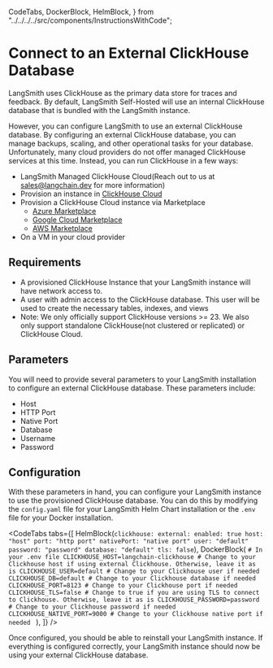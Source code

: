   CodeTabs,
  DockerBlock,
  HelmBlock,
} from "../../../../src/components/InstructionsWithCode";

# Connect to an External ClickHouse Database

LangSmith uses ClickHouse as the primary data store for traces and feedback. By default, LangSmith Self-Hosted will use an internal ClickHouse database that is bundled with the LangSmith instance.

However, you can configure LangSmith to use an external ClickHouse database. By configuring an external ClickHouse database, you can manage backups, scaling, and other operational tasks for your database.
Unfortunately, many cloud providers do not offer managed ClickHouse services at this time. Instead, you can run ClickHouse in a few ways:

- LangSmith Managed ClickHouse Cloud(Reach out to us at sales@langchain.dev for more information)
- Provision an instance in [ClickHouse Cloud](https://clickhouse.cloud/)
- Provision a ClickHouse Cloud instance via Marketplace
  - [Azure Marketplace](https://azuremarketplace.microsoft.com/en-us/marketplace/apps/clickhouse.clickhouse_cloud?tab=Overview)
  - [Google Cloud Marketplace](https://console.cloud.google.com/marketplace/product/clickhouse-public/clickhouse-cloud)
  - [AWS Marketplace](https://aws.amazon.com/marketplace/pp/prodview-jettukeanwrfc)
- On a VM in your cloud provider

## Requirements

- A provisioned ClickHouse Instance that your LangSmith instance will have network access to.
- A user with admin access to the ClickHouse database. This user will be used to create the necessary tables, indexes, and views
- Note: We only officially support ClickHouse versions >= 23. We also only support standalone ClickHouse(not clustered or replicated) or ClickHouse Cloud.

## Parameters

You will need to provide several parameters to your LangSmith installation to configure an external ClickHouse database. These parameters include:

- Host
- HTTP Port
- Native Port
- Database
- Username
- Password

## Configuration

With these parameters in hand, you can configure your LangSmith instance to use the provisioned ClickHouse database. You can do this by modifying the `config.yaml` file for your LangSmith Helm Chart installation or the `.env` file for your Docker installation.

<CodeTabs
  tabs={[
    HelmBlock(`
  clickhouse:
    external:
      enabled: true
      host: "host"
      port: "http port"
      nativePort: "native port"
      user: "default"
      password: "password"
      database: "default"
      tls: false
    `),
    DockerBlock(
      `# In your .env file
CLICKHOUSE_HOST=langchain-clickhouse # Change to your Clickhouse host if using external Clickhouse. Otherwise, leave it as is
CLICKHOUSE_USER=default # Change to your Clickhouse user if needed
CLICKHOUSE_DB=default # Change to your Clickhouse database if needed
CLICKHOUSE_PORT=8123 # Change to your Clickhouse port if needed
CLICKHOUSE_TLS=false # Change to true if you are using TLS to connect to Clickhouse. Otherwise, leave it as is
CLICKHOUSE_PASSWORD=password # Change to your Clickhouse password if needed
CLICKHOUSE_NATIVE_PORT=9000 # Change to your Clickhouse native port if needed
`
    ),
  ]}
/>

Once configured, you should be able to reinstall your LangSmith instance. If everything is configured correctly, your LangSmith instance should now be using your external ClickHouse database.
